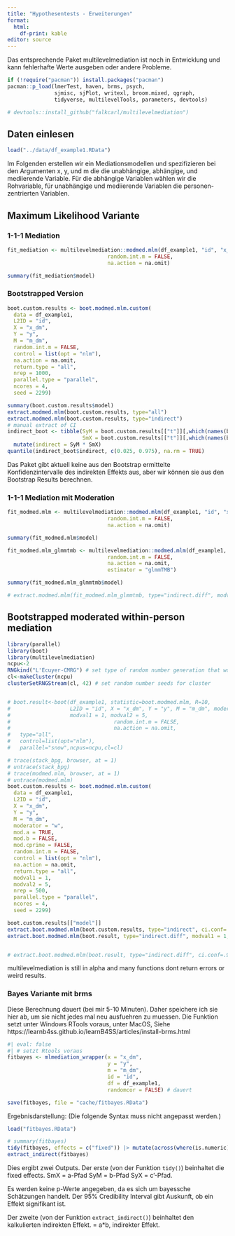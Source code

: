 ```yaml
---
title: "Hypothesentests - Erweiterungen"
format:
  html:
    df-print: kable
editor: source
---
```


Das entsprechende Paket multilevelmediation ist noch in Entwicklung und kann fehlerhafte Werte ausgeben oder andere Probleme.

```r
if (!require("pacman")) install.packages("pacman")
pacman::p_load(lmerTest, haven, brms, psych,
               sjmisc, sjPlot, writexl, broom.mixed, qgraph,
               tidyverse, multilevelTools, parameters, devtools)

# devtools::install_github("falkcarl/multilevelmediation")
```

## Daten einlesen

```r
load("../data/df_example1.RData")
```
Im Folgenden erstellen wir ein Mediationsmodellen und spezifizieren bei den Argumenten x, y, und m die die unabhängige, abhängige, und mediierende Variable. Für die abhängige Variablen wählen wir die Rohvariable, für unabhängige und mediierende Variablen die personen-zentrierten Variablen.


## Maximum Likelihood Variante

### 1-1-1 Mediation

```r
fit_mediation <- multilevelmediation::modmed.mlm(df_example1, "id", "x_dm", "y", "m_dm",
                                random.int.m = FALSE,
                                na.action = na.omit)

summary(fit_mediation$model)
```
### Bootstrapped Version

```r
boot.custom.results <- boot.modmed.mlm.custom(
  data = df_example1,
  L2ID = "id",
  X = "x_dm",
  Y = "y",
  M = "m_dm",
  random.int.m = FALSE,
  control = list(opt = "nlm"),
  na.action = na.omit,
  return.type = "all",
  nrep = 1000,
  parallel.type = "parallel",
  ncores = 4,
  seed = 2299)

```

```r
summary(boot.custom.results$model)
extract.modmed.mlm(boot.custom.results, type="all")
extract.modmed.mlm(boot.custom.results, type="indirect")
# manual extract of CI
indirect_boot <- tibble(SyM = boot.custom.results[["t"]][,which(names(boot.custom.results[["t0"]]) == "SyM")], 
                        SmX = boot.custom.results[["t"]][,which(names(boot.custom.results[["t0"]]) == "SmX")]) |> 
  mutate(indirect = SyM * SmX)
quantile(indirect_boot$indirect, c(0.025, 0.975), na.rm = TRUE)

```

Das Paket gibt aktuell keine aus den Bootstrap ermittelte Konfidenzintervalle des indirekten Effekts aus, aber wir können sie aus den Bootstrap Results berechnen.

### 1-1-1 Mediation mit Moderation

```r
fit_modmed.mlm <- multilevelmediation::modmed.mlm(df_example1, "id", "x_dm", "y", "m_dm", "w", moderator = "w", mod.a = TRUE,
                                random.int.m = FALSE,
                                na.action = na.omit)

summary(fit_modmed.mlm$model)

fit_modmed.mlm_glmmtmb <- multilevelmediation::modmed.mlm(df_example1, "id", "x_dm", "y", "m_dm", "w", moderator = "w", mod.a = TRUE,
                                random.int.m = FALSE,
                                na.action = na.omit,
                                estimator = "glmmTMB")

summary(fit_modmed.mlm_glmmtmb$model)
```

```r
# extract.modmed.mlm(fit_modmed.mlm_glmmtmb, type="indirect.diff", modval1 = 1, modval2 = 5)
```


## Bootstrapped moderated within-person mediation
 
```r
library(parallel)
library(boot)
library(multilevelmediation)
ncpu<-2
RNGkind("L'Ecuyer-CMRG") # set type of random number generation that works in parallel
cl<-makeCluster(ncpu)
clusterSetRNGStream(cl, 42) # set random number seeds for cluster


# boot.result<-boot(df_example1, statistic=boot.modmed.mlm, R=10,
#                   L2ID = "id", X = "x_dm", Y = "y", M = "m_dm", moderator = "w", mod.a = TRUE,
#                   modval1 = 1, modval2 = 5,
#                                 random.int.m = FALSE,
#                                 na.action = na.omit,
#   type="all",
#   control=list(opt="nlm"),
#   parallel="snow",ncpus=ncpu,cl=cl)

# trace(stack_bpg, browser, at = 1)
# untrace(stack_bpg)
# trace(modmed.mlm, browser, at = 1)
# untrace(modmed.mlm)
boot.custom.results <- boot.modmed.mlm.custom(
  data = df_example1,
  L2ID = "id",
  X = "x_dm",
  Y = "y",
  M = "m_dm",
  moderator = "w",
  mod.a = TRUE,
  mod.b = FALSE,
  mod.cprime = FALSE,
  random.int.m = FALSE,
  control = list(opt = "nlm"),
  na.action = na.omit,
  return.type = "all",
  modval1 = 1,
  modval2 = 5,
  nrep = 500,
  parallel.type = "parallel",
  ncores = 4,
  seed = 2299)


```
 
 

```r
boot.custom.results[["model"]]
extract.boot.modmed.mlm(boot.custom.results, type="indirect", ci.conf=.95)
extract.boot.modmed.mlm(boot.result, type="indirect.diff", modval1 = 1, modval2 =5, ci.conf=.95)


# extract.boot.modmed.mlm(boot.result, type="indirect.diff", ci.conf=.95)
```

multilevelmediation is still in alpha and many functions dont return errors or weird results.

### Bayes Variante mit brms

Diese Berechnung dauert (bei mir 5-10 Minuten). Daher speichere ich sie hier ab, um sie nicht jedes mal neu ausfuehren zu muessen.
Die Funktion setzt unter Windows RTools voraus, unter MacOS, Siehe https://learnb4ss.github.io/learnB4SS/articles/install-brms.html


```r
#| eval: false
#| # setzt Rtools voraus
fitbayes <- mlmediation_wrapper(x = "x_dm",
                                y = "y",
                                m = "m_dm",
                                id = "id",
                                df = df_example1,
                                randomcor = FALSE) # dauert

save(fitbayes, file = "cache/fitbayes.RData")
```



Ergebnisdarstellung:
(Die folgende Syntax muss nicht angepasst werden.)
```r
load("fitbayes.RData")

# summary(fitbayes)
tidy(fitbayes, effects = c("fixed")) |> mutate(across(where(is.numeric), ~round(.x,2)))
extract_indirect(fitbayes)
```
Dies ergibt zwei Outputs. Der erste (von der Funktion `tidy()`) beinhaltet die fixed effects.
SmX = a-Pfad SyM = b-Pfad SyX = c'-Pfad.

Es werden keine p-Werte angegeben, da es sich um bayessche Schätzungen handelt. Der 95% Credibility Interval gibt Auskunft, ob ein Effekt signifikant ist.

Der zweite (von der Funktion `extract_indirect()`) beinhaltet den kalkulierten indirekten Effekt.
 = a\*b, indirekter Effekt.
 


 